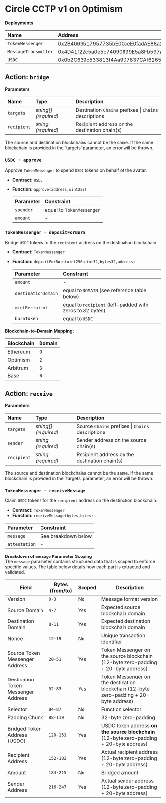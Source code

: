 
# Circle CCTP v1 on Optimism

**Deployments**

| Name                 | Address                                                                                                                          |
| :------------------- | :------------------------------------------------------------------------------------------------------------------------------- |
| `TokenMessenger`     | [0x2B4069517957735bE00ceE0fadAE88a26365528f](https://optimistic.etherscan.io/address/0x2B4069517957735bE00ceE0fadAE88a26365528f) |
| `MessageTransmitter` | [0x4D41f22c5a0e5c74090899E5a8Fb597a8842b3e8](https://optimistic.etherscan.io/address/0x4D41f22c5a0e5c74090899E5a8Fb597a8842b3e8) |
| `USDC`               | [0x0b2C639c533813f4Aa9D7837CAf62653d097Ff85](https://optimistic.etherscan.io/address/0x0b2C639c533813f4Aa9D7837CAf62653d097Ff85) |

## Action: `bridge`

**Parameters**

| Name        | Type                  | Description                                            |
| :---------- | :-------------------- | :----------------------------------------------------- |
| `targets`   | _string[] (required)_ | Destination `Chains` prefixes \| `Chains` descriptions |
| `recipient` | _string (required)_   | Recipient address on the destination chain(s)          |

<Callout type="error">
  The source and destination blockchains cannot be the same. If the same
  blockchain is provided in the `targets` parameter, an error will be thrown.
</Callout>

### `USDC · approve`

Approve `TokenMessenger` to spend `USDC` tokens on behalf of the avatar.

- **Contract:** `USDC`
- **Function:** `approve(address,uint256)`

  | Parameter | Constraint                |
  | :-------- | :------------------------ |
  | `spender` | equal to `TokenMessenger` |
  | `amount`  | -                         |

### `TokenMessenger · depositForBurn`

Bridge `USDC` tokens to the `recipient` address on the destination blockchain.

- **Contract:** `TokenMessenger`
- **Function:** `depositForBurn(uint256,uint32,bytes32,address)`

  | Parameter           | Constraint                                                |
  | :------------------ | :-------------------------------------------------------- |
  | `amount`            | -                                                         |
  | `destinationDomain` | equal to `DOMAIN` (see reference table below)             |
  | `mintRecipient`     | equal to `recipient` (left-padded with zeros to 32 bytes) |
  | `burnToken`         | equal to `USDC`                                           |

**Blockchain-to-Domain Mapping:**

| Blockchain | Domain |
| ---------- | ------ |
| Ethereum   | 0      |
| Optimism   | 2      |
| Arbitrum   | 3      |
| Base       | 6      |

## Action: `receive`

**Parameters**

| Name        | Type                  | Description                                       |
| :---------- | :-------------------- | :------------------------------------------------ |
| `targets`   | _string[] (required)_ | Source `Chains` prefixes \| `Chains` descriptions |
| `sender`    | _string (required)_   | Sender address on the source chain(s)             |
| `recipient` | _string (required)_   | Recipient address on the destination chain(s)     |

<Callout type="error">
  The source and destination blockchains cannot be the same. If the same
  blockchain is provided in the `targets` parameter, an error will be thrown.
</Callout>

### `TokenMessenger · receiveMessage`

Claim `USDC` tokens for the `recipient` address on the destination blockchain.

- **Contract:** `TokenMessenger`
- **Function:** `receiveMessage(bytes,bytes)`

| Parameter     | Constraint          |
| :------------ | :------------------ |
| `message`     | See breakdown below |
| `attestation` | -                   |

**Breakdown of `message` Parameter Scoping**  
The `message` parameter contains structured data that is scoped to enforce specific values. The table below details how each part is extracted and validated.

| Field                               | Bytes (from/to) | Scoped | Description                                                                              |
| ----------------------------------- | --------------- | ------ | ---------------------------------------------------------------------------------------- |
| Version                             | `0-3`           | No     | Message format version                                                                   |
| Source Domain                       | `4-7`           | Yes    | Expected source blockchain domain                                                        |
| Destination Domain                  | `8-11`          | Yes    | Expected destination blockchain domain                                                   |
| Nonce                               | `12-19`         | No     | Unique transaction identifier                                                            |
| Source Token Messenger Address      | `20-51`         | Yes    | Token Messenger on the source blockchain (12-byte zero-padding + 20-byte address)        |
| Destination Token Messenger Address | `52-83`         | Yes    | Token Messenger on the destination blockchain (12-byte zero-padding + 20-byte address)   |
| Selector                            | `84-87`         | No     | Function selector                                                                        |
| Padding Chunk                       | `88-119`        | No     | 32-byte zero-padding                                                                     |
| Bridged Token Address (USDC)        | `120-151`       | Yes    | USDC token address **on the source blockchain** (12-byte zero-padding + 20-byte address) |
| Recipient Address                   | `152-183`       | Yes    | Actual recipient address (12-byte zero-padding + 20-byte address)                        |
| Amount                              | `184-215`       | No     | Bridged amount                                                                           |
| Sender Address                      | `216-247`       | Yes    | Actual sender address (12-byte zero-padding + 20-byte address)                           |
